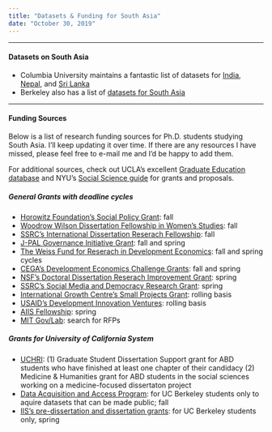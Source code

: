 ```yaml
---
title: "Datasets & Funding for South Asia"
date: "October 30, 2019"
---
```

***
#### Datasets on South Asia
* Columbia University maintains a fantastic list of datasets for [India](https://guides.library.columbia.edu/sasia-india/data), [Nepal](http://guides.library.columbia.edu/sasia-nepal/data), and [Sri Lanka](http://guides.library.columbia.edu/sasia-srilanka/data)
* Berkeley also has a list of [datasets for South Asia](https://guides.lib.berkeley.edu/az.php?s=4564)

***

#### Funding Sources
Below is a list of research funding sources for Ph.D. students studying South Asia. I'll keep updating it over time. If there are any resources I have missed, please feel free to e-mail me and I'd be happy to add them.

For additional sources, check out UCLA's excellent [Graduate Education database](https://grad.ucla.edu/funding/#/) and NYU's [Social Science guide](https://guides.nyu.edu/c.php?g=276605&p=1847928) for grants and proposals. 

##### General Grants with deadline cycles
* [Horowitz Foundation's Social Policy Grant](https://www.horowitz-foundation.org/apply): fall 
* [Woodrow Wilson Dissertation Fellowship in Women's Studies](https://woodrow.org/fellowships/womens-studies/): fall
* [SSRC's International Dissertation Reserach Fellowship](https://www.ssrc.org/fellowships/view/idrf-fellowship/): fall
* [J-PAL Governance Initiative Grant](https://www.povertyactionlab.org/GI): fall and spring 
* [The Weiss Fund for Reserach in Development Economics](https://projects.iq.harvard.edu/wfrde/applying-for-funding): fall and spring cycles
* [CEGA's Development Economics Challenge Grants](https://cega.berkeley.edu/): fall and spring
* [NSF's Doctoral Dissertation Reserach Improvement Grant](https://www.nsf.gov/funding/pgm_summ.jsp?pims_id=505214&org=NSF): spring
* [SSRC's Social Media and Democracy Research Grant](https://www.ssrc.org/fellowships/view/social-media-and-democracy-research-grants/): spring
* [International Growth Centre's Small Projects Grant](https://www.theigc.org/funding/small-projects/): rolling basis
* [USAID's Development Innovation Ventures](https://www.usaid.gov/div/about): rolling basis
* [AIIS Fellowship](https://www.indiastudies.org/research-fellowship-programs/research-fellowship-application-packet/): spring
* [MIT Gov/Lab](https://mitgovlab.org/): search for RFPs


##### Grants for University of California System
* [UCHRI](https://uchri.org/grants/): (1) Graduate Student Dissertation Support grant for ABD students who have finished at least one chapter of their candidacy (2) Medicine & Humanities grant for ABD students in the social sciences working on a medicine-focused dissertaton project
* [Data Acquisition and Access Program](http://guides.lib.berkeley.edu/data): for UC Berkeley students only to aquire datasets that can be made public; fall
* [IIS's pre-dissertation and dissertation grants](https://iis.berkeley.edu/funding-opportunities): for UC Berkeley students only, spring